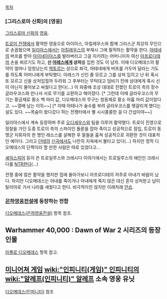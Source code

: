 [[목차]]

=== [그리스로마 신화]의 [영웅] ===
[[그리스로마 신화]]의 [[영웅]].

[[트로이 전쟁]]에서 활약한 영웅으로 아이아스, 아킬레우스와 함께 그리스군 최강의 무인으로 손꼽혔으며 [[일리아스]]에서는 [[아킬레우스]]의 부재시 그에 필적하는 활약을 한다. [[아테네]]의 버프를 받아 [[아이네이아스]]를 발라버리고 그걸 지키려는 어머니이자 여신 [[아프로디테]]의 손을 찌르기도 하고, '''신 [[아레스]]에게 상처'''를 입힌 것도 이 남자. 이때 디오메데스의 활약이 얼마나 엄청났는지 [[헥토르]]는 성으로 퇴각, 아테네에게 버프를 거두어 달라는 기도를 하도록 어머니에게 부탁했다. 아레스가 신인 줄 모르고 그를 상처 입히고 난 뒤 혹시 또 모르고 신을 상처입힐까 두려워 그 후부터는 무턱대고 덤비기 전에 상대에게 혹시 신이 아닌지 물어보고 싸웠다고 한다(...) 이 와중에 조상 대대로 친했던 트로이 측의 장수 글라우코스와 만나서 서로 무기를 교환하고 헤어졌다. [* 그런데 이때 글라우코스의 무기는 황금제로 황소 백 마리 값, 디오메데스의 무구는 청동제로 황소 아홉 마리 값이었다고. ~~열배 남는 이득~~] [* 이때 아테나가 술수를 부려 글라우코스를 헷갈리게 했다는 설도 있다. ~~목숨이 왔다갔다 하는 전쟁터에서 별 시시콜콜한 걸 다 간섭이야~~]

일리아스에서 계속 등장하며 주로 [[오디세우스]]와 팀을 이루어 활약했다. 트로이 진영으로 정찰을 가던 도중 트로이 측의 스파이인 돌론을 잡아 죽이고 성공적으로 잠입, 트로이 동맹군 지휘자의 한 명인 레소스를 살해한 후 말들을 훔쳐 성공적으로 귀환한 것이 대표적인 예이다. 그리고 [[단테]]의 [[신곡]]에서도 나란히 지옥에서 불타고 있다(...) 하지만 정작 디오메데스의 단짝이라 할 만한 사람은 따로 있었다고...

[[셰익스피어]] 등이 쓴 트로일루스와 크레시다 이야기에서는 트로일루스의 애인인 크레시다를 [[NTR]]한다(...)

전쟁 중에 많은 활약을 했지만 집에 돌아가보니 아프로디테의 저주로 아내가 바람이 났다. 하지만 디오메데스는 아내를 죽이거나 아내에게 죽지 않은 대신 혼자 상처받고 남이탈리아로 가서 나라를 세웠다고 한다. 비극적이진 않지만 이래저래 [[안습]].

=== [[은하영웅전설]]에 등장하는 전함 ===
[[디오메데스(은하영웅전설)]] 항목 참조.

== Warhammer 40,000 : Dawn of War 2 시리즈의 등장인물 ==
[[아폴로 디오메데스]] 항목 참고.

== [[미니어쳐 게임]] [[wiki:"인피니티(게임)" 인피니티]]의 [[wiki:"알레프(인피니티)" 알레프]] 소속 영웅 유닛 ==
[[디오메데스(인피니티)]] 참조
